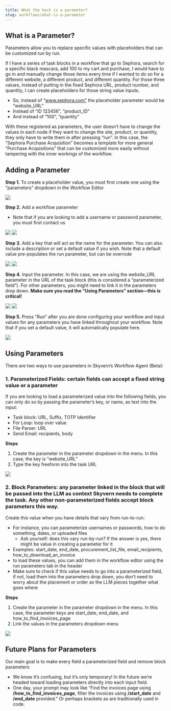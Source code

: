 ```yaml
---
title: What the heck is a parameter?
slug: workflows/what-is-a-parameter
---
```



## What is a Parameter?

Parameters allow you to replace specific values with placeholders that can be customized run by run.

If I have a series of task blocks in a workflow that go to Sephora, search for a specific black mascara, add 100 to my cart and purchase, I would have to go in and manually change those items every time if I wanted to do so for a different website, a different product, and different quantity. For those three values, instead of putting in the fixed Sephora URL, product number, and quantity, I can create placeholders for those string value inputs. 

* So, instead of “www.sephora.com” the placeholder parameter would be “website_URL”
* Instead of “ID 123456”, “product_ID”
* And instead of “100”, “quantity”

With these registered as parameters, the user doesn’t have to change the values in each node if they want to change the site, product, or quantity, they only have to write them in after pressing “run”. In this case, the “Sephora Purchase Acquisition” becomes a template for more general “Purchase Acquisitions” that can be customized more easily without tampering with the inner workings of the workflow.

## Adding a Parameter

**Step 1.** To create a placeholder value, you must first create one using the “parameters” dropdown in the Workflow Editor

<img src="../images/what_is_a_parameter/p.1.png"/>

**Step 2.** Add a workflow parameter

* Note that if you are looking to add a username or password parameter, you must first contact us

<img src="../images/what_is_a_parameter/p.2.png"/>

<img src="../images/what_is_a_parameter/p.3.png"/>

**Step 3.** Add a key that will act as the name for the parameter. You can also include a description or set a default value if you wish. Note that a default value pre-populates the run parameter, but can be overrode

<img src="../images/what_is_a_parameter/p.4.png"/>

<img src="../images/what_is_a_parameter/p.5.png"/>

**Step 4.** Input the parameter. In this case, we are using the website_URL parameter in the URL of the task block (this is considered a “parameterized field”). For other parameters, you might need to link it in the parameters drop down. **Make sure you read the “Using Parameters” section—this is critical!**

<img src="../images/what_is_a_parameter/p.7.png"/>

<img src="../images/what_is_a_parameter/p.8.png"/>

**Step 5.** Press “Run” after you are done configuring your workflow and input values for any parameters you have linked throughout your workflow. Note that if you set a default value, it will automatically populate here. 

<img src="../images/what_is_a_parameter/p.9.png"/>

## Using Parameters

There are two ways to use parameters in Skyvern’s Workflow Agent (Beta):

### 1. Parameterized Fields: certain fields can accept a fixed string value or a parameter
    
    
If you are looking to load a parameterized value into the following fields, you can only do so by passing the parameter’s key, or name, as text into the input:
    
* Task block: URL, Suffix, TOTP Identifier
* For Loop: loop over value
* File Parser: URL
* Send Email: recipients, body
    
**Steps**
    
1. Create the parameter in the parameter dropdown in the menu. In this case, the key is “website_URL”
2. Type the key freeform into the task URL
    
<img src="../images/what_is_a_parameter/u.1.png"/>
    

### 2. Block Parameters: any parameter linked in the block that will be passed into the LLM as context Skyvern needs to complete the task. Any other non-parameterized fields accept block parameters this way.
    
    
Create this value when you have details that vary from run-to-run:
    
* For instance, you can parameterize usernames or passwords, how to do something, dates, or uploaded files
  * Ask yourself: does this vary run-by-run? If the answer is yes, there might be value in creating a parameter for it
* Examples: start_date, end_date, procurement_list_file, email_recipients, how_to_download_an_invoice
* to load these values, you can add them in the workflow editor using the run parameters tab in the header
* Make sure to check if this value needs to go into a parameterized field, if not, load them into the parameters drop down, you don’t need to worry about the placement or order as the LLM pieces together what goes where
    
**Steps**
    
1. Create the parameter in the parameter dropdown in the menu. In this case, the parameter keys are start_date, end_date, and how_to_find_invoices_page
2. Link the values in the parameters dropdown menu 
    
<img src="../images/what_is_a_parameter/u.2.png"/>
    

## Future Plans for Parameters

Our main goal is to make every field a parameterized field and remove block parameters

* We know it’s confusing, but it’s only temporary! In the future we’re headed toward loading parameters directly into each input field. 
* One day, your prompt may look like “Find the invoices page using **/how_to_find_invoices_page**, filter the invoices using **/start_date** and **/end_date** provided.” Or perhaps brackets as are traditionally used in code.
